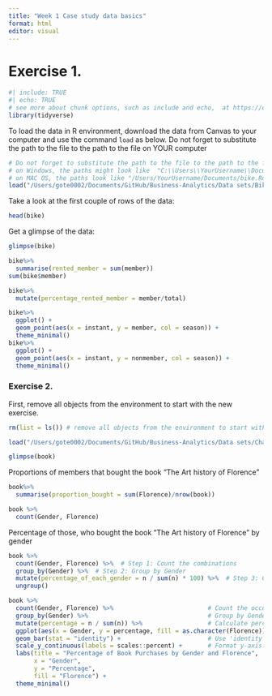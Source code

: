 ```yaml
---
title: "Week 1 Case study data basics"
format: html
editor: visual
---
```


# Exercise 1.

```r
#| include: TRUE
#| echo: TRUE
# see more about chunk options, such as include and echo,  at https://quarto.org/docs/computations/execution-options.html
library(tidyverse)
```

To load the data in R environment, download the data from Canvas to your computer and use the command `load` as below. Do not forget to substitute the path to the file to the path to the file on YOUR computer

```r
# Do not forget to substitute the path to the file to the path to the file on YOUR computer.
# on Windows, the paths might look like  "C:\\Users\\YourUsername\\Documents\\bike.Rdata"
# on MAC OS, the paths look like "/Users/YourUsername/Documents/bike.Rdata"
load("/Users/gote0002/Documents/GitHub/Business-Analytics/Data sets/Bike rental/bike.Rdata") 
```

Take a look at the first couple of rows of the data:

```r
head(bike)
```

Get a glimpse of the data:

```r
glimpse(bike)
```

```r
bike%>%
  summarise(rented_member = sum(member))
sum(bike$member)
```

```r
bike%>%
  mutate(percentage_rented_member = member/total)
```

```r
bike%>%
  ggplot() + 
  geom_point(aes(x = instant, y = member, col = season)) + 
  theme_minimal()
bike%>%
  ggplot() + 
  geom_point(aes(x = instant, y = nonmember, col = season)) + 
  theme_minimal()

```

### Exercise 2.

First, remove all objects from the environment to start with the new exercise.

```r
rm(list = ls()) # remove all objects from the environment to start with the new exercise.
```

```r

load("/Users/gote0002/Documents/GitHub/Business-Analytics/Data sets/Charles_book_club/CharlesBookClub.Rdata") 
```

```r
glimpse(book)
```

Proportions of members that bought the book "The Art history of Florence"

```r
book%>%
  summarise(proportion_bought = sum(Florence)/nrow(book))

book %>%
  count(Gender, Florence)
```

Percentage of those, who bought the book "The Art history of Florence" by gender

```r
book %>%
  count(Gender, Florence) %>%  # Step 1: Count the combinations
  group_by(Gender) %>%  # Step 2: Group by Gender
  mutate(percentage_of_each_gender = n / sum(n) * 100) %>%  # Step 3: Calculate percentage
  ungroup()
```

```r
book %>%
  count(Gender, Florence) %>%                          # Count the occurrences of each combination
  group_by(Gender) %>%                                 # Group by Gender
  mutate(percentage = n / sum(n)) %>%                  # Calculate percentage within each Gender group
  ggplot(aes(x = Gender, y = percentage, fill = as.character(Florence))) + 
  geom_bar(stat = "identity") +                        # Use 'identity' to use precomputed values
  scale_y_continuous(labels = scales::percent) +       # Format y-axis labels as percentages
  labs(title = "Percentage of Book Purchases by Gender and Florence",
       x = "Gender",
       y = "Percentage",
       fill = "Florence") +
  theme_minimal()
```
